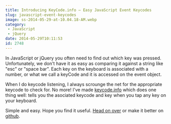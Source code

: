 ```yaml
---
title: Introducing KeyCode.info – Easy JavaScript Event Keycodes
slug: javascript-event-keycodes
image: ss-2014-05-29-at-10.04.18-AM.webp
category:
 - JavaScript
 - jQuery
date: 2014-05-29T10:11:53
id: 2748
---
```


In JavaScript or jQuery you often need to find out which key was pressed. Unfortunately, we don't have it as easy as comparing it against a string like "esc" or "space bar".
Each key on the keyboard is associated with a number, or what we call a keyCode and it is accessed on the event object.

When I do keycode listening, I always scrounge the net for the appropriate keycode to check for. No more! I've made <a href="http://keycode.info" title="JavaScript Event KeyCodes" target="_blank">keycode.info</a> which does one thing well: tells you the asociated keycode and key when you tap any key on your keyboard.

Simple and easy. Hope you find it useful. <a href="http://keycode.info" target="_blank">Head on over</a> or make it better on <a href="https://github.com/wesbos/keycodes" target="_blank">github</a>.